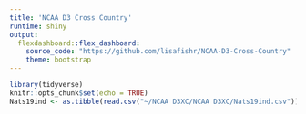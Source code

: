 ```yaml
---
title: 'NCAA D3 Cross Country'
runtime: shiny
output: 
  flexdashboard::flex_dashboard:
    source_code: "https://github.com/lisafishr/NCAA-D3-Cross-Country"
    theme: bootstrap
---
```


```r
library(tidyverse)
knitr::opts_chunk$set(echo = TRUE)
Nats19ind <- as.tibble(read.csv("~/NCAA D3XC/NCAA D3XC/Nats19ind.csv"))
```

